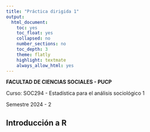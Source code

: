 ```yaml
---
title: "Práctica dirigida 1"
output:
  html_document:
    toc: yes
    toc_float: yes
    collapsed: no
    number_sections: no
    toc_depth: 3
    theme: flatly
    highlight: textmate
    always_allow_html: yes
---
```


**FACULTAD DE CIENCIAS SOCIALES - PUCP**

Curso: SOC294 - Estadística para el análisis sociológico 1

Semestre 2024 - 2

## Introducción a R
